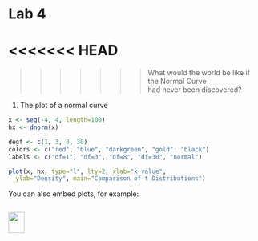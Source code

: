 Lab 4
========================================================

<<<<<<< HEAD
=======



>>>>>>> 
What would the world be like if the Normal Curve <br> 
had never been discovered?

1. The plot of a normal curve
```r
x <- seq(-4, 4, length=100)
hx <- dnorm(x)

degf <- c(1, 3, 8, 30)
colors <- c("red", "blue", "darkgreen", "gold", "black")
labels <- c("df=1", "df=3", "df=8", "df=30", "normal")

plot(x, hx, type="l", lty=2, xlab="x value",
  ylab="Density", main="Comparison of t Distributions")
```

You can also embed plots, for example:

```r

```

<img src="http://upload.wikimedia.org/wikipedia/commons/d/d3/Nelumno_nucifera_open_flower_-_botanic_garden_adelaide2.jpg" height="42" width="32">
